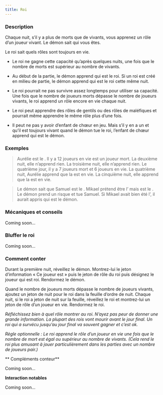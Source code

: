```yaml
---
title: Roi
---
```



<Role ROI header />

### Description

Chaque nuit, s’il y a plus de morts que de vivants, vous apprenez un rôle d’un joueur vivant. Le démon sait qui vous êtes.

Le roi sait quels rôles sont toujours en vie.

-   Le roi ne gagne cette capacité qu’après quelques nuits, une fois que le nombre de morts est supérieur au nombre de vivants.

-   Au début de la partie, le démon apprend qui est le roi. Si un roi est créé en milieu de partie, le démon apprend qui est le roi cette même nuit.

-   Le roi pourrait ne pas survivre assez longtemps pour utiliser sa capacité. Une fois que le nombre de joueurs morts dépasse le nombre de joueurs vivants, le roi apprend un rôle encore en vie chaque nuit.

-   Le roi peut apprendre des rôles de gentils ou des rôles de maléfiques et pourrait même apprendre le même rôle plus d’une fois.

-   Il peut ne pas y avoir d’enfant de chœur en jeu. Mais s’il y en a un et qu’il est toujours vivant quand le démon tue le roi, l’enfant de chœur apprend qui est le démon.

### Exemples

> Aurélie est le <Role ROI />. Il y a 12 joueurs en vie est un joueur mort. La deuxième nuit, elle n’apprend rien. La troisième nuit, elle n’apprend rien. Le quatrième jour, il y a 7 joueurs mort et 6 joueurs en vie. La quatrième nuit, Aurélie apprend que la <Role BALANCE /> est en vie. La cinquième nuit, elle apprend que la <Role SORCIERE /> est en vie.

> Le démon sait que Samuel est le <Role ROI />. Mikael prétend être l’<Role ENFANT_DE_CHOEUR /> mais est le <Role MAJORDOME />. Le démon prend un risque et tue Samuel. Si Mikael avait bien été l’<Role ENFANT_DE_CHOEUR />, il aurait appris qui est le démon.

### Mécaniques et conseils

Coming soon...

### Bluffer le roi

Coming soon...

### Comment conter

Durant la première nuit, réveillez le démon. Montrez-lui le jeton d’information « Ce joueur est » puis le jeton de rôle du roi puis désignez le joueur qui est roi. Rendormez le démon.

Quand le nombre de joueurs morts dépasse le nombre de joueurs vivants, ajoutez un jeton de nuit pour le roi dans la feuille d’ordre de nuit. Chaque nuit, si le roi a jeton de nuit sur la feuille, réveillez le roi et montrez-lui un jeton de rôle d’un joueur en vie. Rendormez le roi.

_Réfléchissez bien à quel rôle montrer au roi. N’ayez pas peur de donner une grande information. La plupart des rois vont mourir avant le jour final. Un roi qui a survécu jusqu’au jour final va souvent gagner et c’est ok._

_Règle optionnelle : Le roi apprend le rôle d’un joueur en vie une fois que le nombre de mort est égal ou supérieur au nombre de vivants. (Cela rend le roi plus amusant à jouer particulièrement dans les parties avec un nombre de joueurs pair.)_

** Compléments conteur**

Coming soon...

**Interaction notables**

Coming soon...
